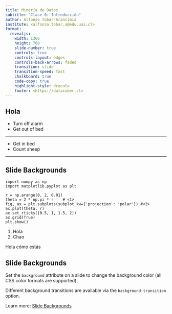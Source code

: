 ```yaml
---
title: Minería de Datos
subtitle: "Clase 0: Introducción"
author: Alfonso Tobar-Arancibia
institute: <alfonso.tobar.a@edu.uai.cl>
format:
  revealjs: 
    width: 1366
    height: 768
    slide-number: true
    controls: true
    controls-layout: edges
    controls-back-arrows: faded
    transition: slide
    transition-speed: fast
    chalkboard: true
    code-copy: true
    highlight-style: dracula
    footer: <https://datacuber.cl>
---
```


## Hola 

- Turn off alarm
- Get out of bed

---

- Get in bed
- Count sheep

---

## Slide Backgrounds { .scrollable}

```.python
import numpy as np
import matplotlib.pyplot as plt

r = np.arange(0, 2, 0.01)
theta = 2 * np.pi * r    # <1>
fig, ax = plt.subplots(subplot_kw={'projection': 'polar'}) #<2>
ax.plot(theta, r)
ax.set_rticks([0.5, 1, 1.5, 2])
ax.grid(True)
plt.show()
```

1. Hola
2. Chao


:::::: {.callout-note}
Hola cómo estás
:::


## Slide Backgrounds {background="#43464B"}

Set the `background` attribute on a slide to change the background color (all CSS color formats are supported).

Different background transitions are available via the `background-transition` option.

::: footer
Learn more: [Slide Backgrounds](https://quarto.org/docs/presentations/revealjs/#color-backgrounds)
:::